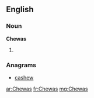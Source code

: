 ==English==

===Noun===
'''Chewas'''

# {{plural of|Chewa}}

===Anagrams===
* [[cashew#English|cashew]]

[[ar:Chewas]]
[[fr:Chewas]]
[[mg:Chewas]]